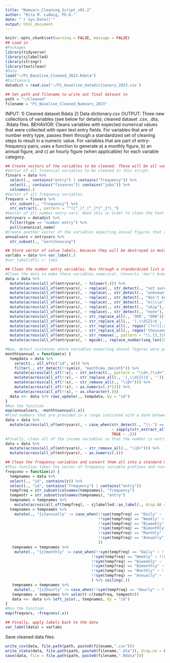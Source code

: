 ```yaml
---
title: "Numvars_Cleaning_Script_v01.2"
author: "Rita M. Ludwig, Ph.D."
date: "`r Sys.Date()`"
output: html_document
---
```


```r
knitr::opts_chunk$set(warning = FALSE, message = FALSE)
## Load in
#Packages
library(tidyverse)
library(sjlabelled)
library(stringr)
library(textclean)
#Data
load("~/P1_Baseline_Cleaned_2023.Rdata")
#Dictionary
datadict = read.csv('~/P1_baseline_datadictionary_2023.csv')

## Set path and filename to write out final dataset to
path = "~/Cleaned"
filename = "P1_Baseline_Cleaned_Numvars_2023"
```
INPUT: 1) Cleaned dataset.Rdata 2) Data dictionary.csv
OUTPUT: Three new collections of variables (see below for details); cleaned dataset .csv, .dta, .Rdata files.
BEHAVIOR: Cleans variables with expected numerical values that were collected with open text entry fields. For variables that are of number entry type, passes them through a standardized set of cleaning steps to result in a numeric value. For variables that are part of entry-frequency pairs, uses a function to generate a) a monthly figure, b) an annual figure, and c) an hourly figure (when applicalble) for each variable category.
```r
## Create vectors of the variables to be cleaned. These will be all variables of 'number entry' type, which include financial frequency-amount pair variables.
#Vector of all financial variables to be cleaned in this script. 
finvars = data %>%
  select(., contains("entry") | contains("frequency")) %>%
  select(., contains("finances")| contains("jobs")) %>%
  colnames(.)
#Vector of all frequency variables.
freqvars = finvars %>%
  str_subset(., "frequency") %>%
  str_extract(., pattern = "^([^_]*_[^_]*[^_]*)_")
#Vector of all number entry vars. Need this in order to clean the text that participants provided.
entryvars = datadict %>% 
  filter(type == "number entry") %>% 
  pull(canonical_name)
#Create another vector of the variables expecting annual figures that aren't part of freq-amt pairs, since some people provided monthly and that needs to be converted.
annualvars = entryvars %>%
  str_subset(., "earn|housing")

## Store vector of value labels, because they will be destroyed in mutate calls and will need to be re-applied at the end.
varlabs = data %>% var_label(.)  
#var_label(df1) <- labs
```
```r
## Clean the number entry variables. Run through a standardized list of cleaning steps, including converting all of the 'cute' ways participants enter numbers. This cleaning saves the updates in-place, meaning that no new 'cleaned' variables are created in the dataset; the original values are overwritten with the cleaned ones.
#Clean the data to make these variables numerical. Converts 'don't know' answers to NA; replace Os substituted for 0s in hundreds; replace commas written after the dollar figure to periods (e.g. "90,00 to 90.00"); replace Ks following numbers with 000s; convert numbers written in English to digits, strip decimal places from numbers.
data = data %>% 
  mutate(across(all_of(entryvars), ~ tolower(.))) %>%
  mutate(across(all_of(entryvars), ~ replace(., str_detect(., "not sure"), NA_real_))) %>%
  mutate(across(all_of(entryvars), ~ replace(., str_detect(., "unknown"), NA_real_))) %>%
  mutate(across(all_of(entryvars), ~ replace(., str_detect(., "don't know"), NA_real_))) %>%
  mutate(across(all_of(entryvars), ~ replace(., str_detect(., "n\\\\a"), NA_real_))) %>%
  mutate(across(all_of(entryvars), ~ replace(., str_detect(., "skip"), NA_real_))) %>%
  mutate(across(all_of(entryvars), ~ replace(., str_detect(., "none"), 0))) %>%
  mutate(across(all_of(entryvars), ~ str_replace_all(., 'OOO', "000"))) %>%
  mutate(across(all_of(entryvars), ~ str_replace_all(., '(,\\d{2})$', '.00'))) %>%
  mutate(across(all_of(entryvars), ~ str_replace_all(., regex('(?<![[:alpha:]])K\\b', ignore_case = TRUE), "000"))) %>%
  mutate(across(all_of(entryvars), ~ str_replace_all(., regex('thousand', ignore_case = TRUE), "000"))) %>%
  mutate(across(all_of(entryvars), ~ str_remove(., pattern = "\\.{1,}[0-9]{2}"))) %>%
  mutate(across(all_of(entryvars), ~ mgsub(., replace_number(seq_len(100)), seq_len(100))))

#Now, detect instances where variables expecting annual figures were provided monthly ones, and calculate their annual estimates.
monthtoannual = function(x) {
  tempdata = data %>% 
    select(., all_of(c("id", x))) %>%
    filter(., str_detect(!!sym(x), "month|mo.|mo|mth")) %>%
    mutate(across(all_of(!!x), ~ str_extract(., pattern = "\\d+,?\\d+"))) %>%
    mutate(across(all_of(!!x), ~ str_replace_all(., '(,\\d{2})$', ''))) %>%
    mutate(across(all_of(!!x), ~ str_remove_all(., "\\D+"))) %>%
    mutate(across(all_of(!!x), ~ as.numeric(.)*12)) %>%
    mutate(across(all_of(!!x), ~ as.character(.)))
  data <<- data %>% rows_update(., tempdata, by = "id")
}
#Run the function
map(annualvars, ~monthtoannual(.x))
#Find numbers that are provided in a range indicated with a dash between numbers and take the median
data = data %>%
  mutate(across(all_of(entryvars), ~ case_when(str_detect(., "\\-") == TRUE
                                               ~ sapply(str_extract_all(., '[0-9.]+'), function(x) as.character(round(median(as.numeric(x)),0))),
                                               TRUE ~ .)))
#Finally, clean all of the income variables so that the number is extracted.
data = data %>%
  mutate(across(all_of(entryvars), ~ str_remove_all(., "\\D+"))) %>%
  mutate(across(all_of(entryvars), ~ as.numeric(.)))
```
```r
## Clean the frequency variables and convert them all into a standard metric. Here, generate two new variables each - one for monthly, and one for annual converted amounts.
#This function takes the vector of frequency variable prefixes and runs them through a mathematical conversion to generate monthly and annual figures.
freqconv = function(z) {
  tempnames = data %>% 
  select(., "id", contains(z)) %>%
  select(., "id", contains("frequency") | contains("entry")) 
  tempfreq = str_subset(colnames(tempnames), "frequency")
  tempentr = str_subset(colnames(tempnames), "entry")
  tempnames = tempnames %>%
    mutate(across(all_of(tempfreq), ~ sjlabelled::as_label(., drop.NA = TRUE)))
  tempnames = tempnames %>%
    mutate(., "{z}annually" := case_when(!!sym(tempfreq) == "Daily" ~ !!sym(tempentr)*365,
                                         !!sym(tempfreq) == "Weekly" ~ !!sym(tempentr)*52,
                                         !!sym(tempfreq) == "Biweekly" ~ !!sym(tempentr)*26,
                                         !!sym(tempfreq) == "Bimonthly" ~ !!sym(tempentr)*24,
                                         !!sym(tempfreq) == "Monthly" ~ !!sym(tempentr)*12,
                                         !!sym(tempfreq) == "Annually" ~ !!sym(tempentr)*1
                                         ))
   tempnames = tempnames %>% 
    mutate(., "{z}monthly" := case_when(!!sym(tempfreq) == "Daily" ~ !!sym(tempentr)*30.437,
                                      !!sym(tempfreq) == "Weekly" ~ !!sym(tempentr)*4.35,
                                      !!sym(tempfreq) == "Biweekly" ~ !!sym(tempentr)*2.17,
                                      !!sym(tempfreq) == "Bimonthly" ~ !!sym(tempentr)*2,
                                      !!sym(tempfreq) == "Monthly" ~ !!sym(tempentr)*1,
                                      !!sym(tempfreq) == "Annually" ~ !!sym(tempentr)/12
                                      ) %>% ceiling(.))
   tempnames = tempnames %>% 
    mutate(., "{z}hourly" := case_when(!!sym(tempfreq) == "Hourly" ~ !!sym(tempentr)*1))
   tempnames = tempnames %>% select(-c(tempfreq, tempentr))
   data <<- data %>% left_join(., tempnames, by = "id")
}
#Run the function
map(freqvars, ~freqconv(.x))

## Finally, apply labels back to the data
var_label(data) = varlabs
```
Save cleaned data files.
```r
write_csv(data, file.path(path, paste0(filename,".csv")))
write_stata(data, file.path(path, paste0(filename,".dta")), drop.na = FALSE, version = 14)
save(data, file = file.path(path, paste0(filename,".Rdata")))
```